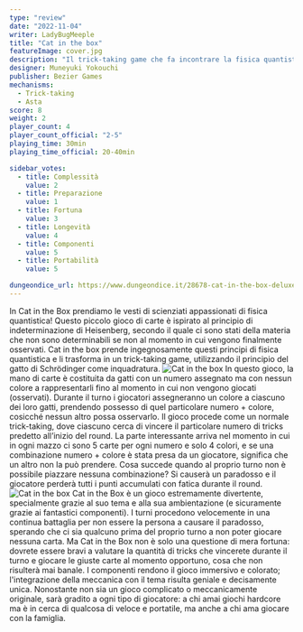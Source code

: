 ```yaml
---
type: "review"
date: "2022-11-04"
writer: LadyBugMeeple
title: "Cat in the box"
featureImage: cover.jpg
description: "Il trick-taking game che fa incontrare la fisica quantistica con i giochi di carte"
designer: Muneyuki Yokouchi
publisher: Bezier Games
mechanisms:
  - Trick-taking
  - Asta
score: 8
weight: 2
player_count: 4
player_count_official: "2-5"
playing_time: 30min
playing_time_official: 20-40min

sidebar_votes:
  - title: Complessità
    value: 2
  - title: Preparazione
    value: 1
  - title: Fortuna
    value: 3
  - title: Longevità
    value: 4
  - title: Componenti
    value: 5
  - title: Portabilità
    value: 5

dungeondice_url: https://www.dungeondice.it/28678-cat-in-the-box-deluxe-edition.html
---
```


<Setting>
  In Cat in the Box prendiamo le vesti di scienziati appassionati di fisica
  quantistica! Questo piccolo gioco di carte è ispirato al principio di
  indeterminazione di Heisenberg, secondo il quale ci sono stati della materia
  che non sono determinabili se non al momento in cui vengono finalmente
  osservati. Cat in the box prende ingegnosamente questi principi di fisica
  quantistica e li trasforma in un trick-taking game, utilizzando il principio
  del gatto di Schrödinger come inquadratura.
</Setting>

<img src="./game1.jpg" alt="Cat in the box" />

<Rules>
  In questo gioco, la mano di carte è costituita da gatti con un numero
  assegnato ma con nessun colore a rappresentarli fino al momento in cui non
  vengono giocati (osservati). Durante il turno i giocatori assegneranno un
  colore a ciascuno dei loro gatti, prendendo possesso di quel particolare
  numero + colore, cosicché nessun altro possa osservarlo. Il gioco procede come
  un normale trick-taking, dove ciascuno cerca di vincere il particolare numero
  di tricks predetto all’inizio del round. La parte interessante arriva nel
  momento in cui in ogni mazzo ci sono 5 carte per ogni numero e solo 4 colori,
  e se una combinazione numero + colore è stata presa da un giocatore, significa
  che un altro non la può prendere. Cosa succede quando al proprio turno non è
  possibile piazzare nessuna combinazione? Si causerà un paradosso e il
  giocatore perderà tutti i punti accumulati con fatica durante il round.
</Rules>

<img src="./game2.jpg" alt="Cat in the box" />

<Feedback>
  Cat in the Box è un gioco estremamente divertente, specialmente grazie al suo
  tema e alla sua ambientazione (e sicuramente grazie ai fantastici componenti).
  I turni procedono velocemente in una continua battaglia per non essere la
  persona a causare il paradosso, sperando che ci sia qualcuno prima del proprio
  turno a non poter giocare nessuna carta. Ma Cat in the Box non è solo una
  questione di mera fortuna: dovrete essere bravi a valutare la quantità di
  tricks che vincerete durante il turno e giocare le giuste carte al momento
  opportuno, cosa che non risulterà mai banale. I componenti rendono il gioco
  immersivo e colorato; l'integrazione della meccanica con il tema risulta
  geniale e decisamente unica. Nonostante non sia un gioco complicato o
  meccanicamente originale, sarà gradito a ogni tipo di giocatore: a chi amai
  giochi hardcore ma è in cerca di qualcosa di veloce e portatile, ma anche a
  chi ama giocare con la famiglia.
</Feedback>
